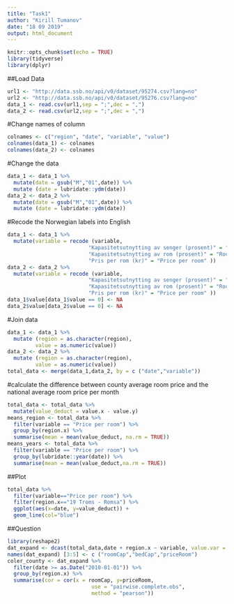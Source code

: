 ```yaml
---
title: "Task1"
author: "Kirill Tumanov"
date: "18 09 2019"
output: html_document
---
```


```r
knitr::opts_chunk$set(echo = TRUE)
library(tidyverse)
library(dplyr)
```
##Load Data
```r
url1 <- "http://data.ssb.no/api/v0/dataset/95274.csv?lang=no"
url2 <- "http://data.ssb.no/api/v0/dataset/95276.csv?lang=no"
data_1 <- read.csv(url1,sep = ";",dec = ",")
data_2 <- read.csv(url2,sep = ";",dec = ",")
```
#Change names of column
```r
colnames <- c("region", "date", "variable", "value")
colnames(data_1) <- colnames
colnames(data_2) <- colnames
```
#Change the data
```r
data_1 <- data_1 %>%
  mutate(date = gsub("M","01",date)) %>%
  mutate (date = lubridate::ydm(date))
data_2 <- data_2 %>%
  mutate(date = gsub("M","01",date)) %>%
  mutate (date = lubridate::ydm(date))
```
#Recode the Norwegian labels into English
```r
data_1 <- data_1 %>%
  mutate(variable = recode (variable,
                          "Kapasitetsutnytting av senger (prosent)" = "Beds percentage capacity utilization",
                          "Kapasitetsutnytting av rom (prosent)" = "Rooms percentage capacity utilization",
                          "Pris per rom (kr)" = "Price per room" ))
data_2 <- data_2 %>%
  mutate(variable = recode (variable,
                          "Kapasitetsutnytting av senger (prosent)" = "Beds percentage capacity utilization",
                          "Kapasitetsutnytting av rom (prosent)" = "Rooms percentage capacity utilization",
                          "Pris per rom (kr)" = "Price per room" ))
data_1$value[data_1$value == 0] <- NA
data_2$value[data_2$value == 0] <- NA
```
#Join data
```r
data_1 <- data_1 %>%
  mutate (region = as.character(region),
         value = as.numeric(value))
data_2 <- data_2 %>%
  mutate (region = as.character(region),
         value = as.numeric(value))
total_data <- merge(data_1,data_2, by = c ("date","variable"))
```
#calculate the difference between county average room price and the national average room price per month
```r
total_data <- total_data %>%
  mutate(value_deduct = value.x - value.y)
means_region <- total_data %>%
  filter(variable == "Price per room") %>%
  group_by(region.x) %>%
  summarise(mean = mean(value_deduct, na.rm = TRUE))
means_years <- total_data %>%
  filter(variable == "Price per room") %>%
  group_by(lubridate::year(date)) %>%
  summarise(mean = mean(value_deduct,na.rm = TRUE))
```
##Plot
```r
total_data %>%
  filter(variable=="Price per room") %>%
  filter(region.x=="19 Troms - Romsa") %>%
  ggplot(aes(x=date, y=value_deduct)) +
  geom_line(col="blue")
```

##Question
```r
library(reshape2)
dat_expand <- dcast(total_data,date + region.x ~ variable, value.var = "value.x")
names(dat_expand) [3:5] <- c ("roomCap","bedCap","priceRoom")
coler_county <- dat_expand %>%
  filter(date >= as.Date("2010-01-01")) %>%
  group_by(region.x) %>%
  summarise(cor = cor(x = roomCap, y=priceRoom,
                           use = "pairwise.complete.obs",
                           method = "pearson"))
```




